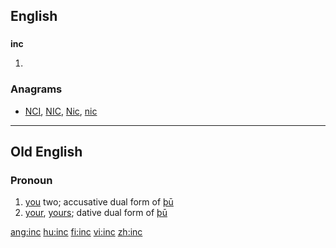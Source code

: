 ==English==

==={{acronym}}===
'''inc'''

# {{chiefly|North America}} {{alternative spelling of|Inc}}

===Anagrams===
* [[NCI#English|NCI]], [[NIC#English|NIC]], [[Nic#English|Nic]], [[nic#English|nic]]

----

==Old English==

===Pronoun===
{{infl|ang|pronoun form|head=inċ|sc=Latinx}}

# [[you]] two; accusative dual form of [[þu|þū]]
# [[your]], [[yours]]; dative dual form of [[þu|þū]]

[[ang:inc]]
[[hu:inc]]
[[fi:inc]]
[[vi:inc]]
[[zh:inc]]